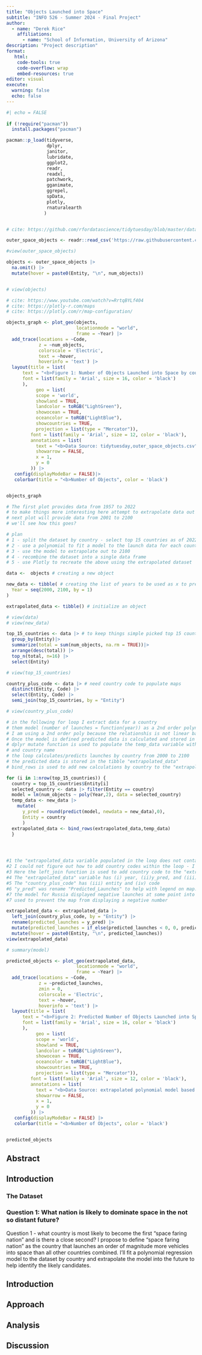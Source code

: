 ```yaml
---
title: "Objects Launched into Space"
subtitle: "INFO 526 - Summer 2024 - Final Project"
author: 
  - name: "Derek Rice"
    affiliations:
      - name: "School of Information, University of Arizona"
description: "Project description"
format:
   html:
    code-tools: true
    code-overflow: wrap
    embed-resources: true
editor: visual
execute:
  warning: false
  echo: false
---
```


```r
#| echo = FALSE
  
if (!require("pacman"))
  install.packages("pacman")

pacman::p_load(tidyverse, 
               dplyr, 
               janitor, 
               lubridate,
               ggplot2,
               readr,
               readxl,
               patchwork,
               gganimate,
               ggrepel,
               spData,
               plotly,
               rnaturalearth
              )


# cite: https://github.com/rfordatascience/tidytuesday/blob/master/data/2024/2024-04-23/readme.md

outer_space_objects <- readr::read_csv('https://raw.githubusercontent.com/rfordatascience/tidytuesday/master/data/2024/2024-04-23/outer_space_objects.csv')

#view(outer_space_objects)

objects <- outer_space_objects |>
  na.omit() |>
  mutate(hover = paste0(Entity, "\n", num_objects))


# view(objects)

```

```r
# cite: https://www.youtube.com/watch?v=RrtqBYLf404
# cite: https://plotly-r.com/maps
# cite: https://plotly.com/r/map-configuration/

objects_graph <- plot_geo(objects,
                          locationmode = "world",
                          frame = ~Year) |>
  add_trace(locations = ~Code,
            z = ~num_objects,
            colorscale = 'Electric',
            text = ~hover,
            hoverinfo = 'text') |>
  layout(title = list(
      text = "<b>Figure 1: Number of Objects Launched into Space by country \n (1957 and 2022)",
      font = list(family = 'Arial', size = 16, color = 'black')   
      ),
           geo = list(
           scope = 'world',
           showland = TRUE,
           landcolor = toRGB("LightGreen"),
           showocean = TRUE,
           oceancolor = toRGB("LightBlue"),
           showcountries = TRUE,
           projection = list(type = "Mercator")),
         font = list(family = 'Arial', size = 12, color = 'black'),
         annotations = list(
           text = "<b>Data Source: tidytuesday,outer_space_objects.csv",
           showarrow = FALSE,
           x = 1,
           y = 0
         )) |>
   config(displayModeBar = FALSE)|>
   colorbar(title = "<b>Number of Objects", color = 'black') 


objects_graph

```

```r
# The first plot provides data from 1957 to 2022
# to make things more interesting here attempt to extrapolate data out to 2100 
# next plot will provide data from 2001 to 2100 
# we'll see how this goes? 

# plan
# 1 - split the dataset by country - select top 15 countries as of 2022 (simplify the work/code?)
# 2 - use a polynomial to fit a model to the launch data for each country
# 3 - use the model to extrapolate out to 2100
# 4 - recombine the dataset into a single data frame 
# 5 - use Plotly to recreate the above using the extrapolated dataset 

data <-  objects # creating a new object 

new_data <- tibble( # creating the list of years to be used as x to predict number of launches
  Year = seq(2000, 2100, by = 1)
)

extrapolated_data <- tibble() # initialize an object 

# view(data)
# view(new_data)

top_15_countries <- data |> # to keep things simple picked top 15 countries 
  group_by(Entity)|>
  summarize(total = sum(num_objects, na.rm = TRUE))|>
  arrange(desc(total)) |>
  top_n(total, n=16) |>
  select(Entity)

# view(top_15_countries)

country_plus_code <- data |> # need country code to populate maps 
  distinct(Entity, Code) |>
  select(Entity, Code) |>
  semi_join(top_15_countries, by = "Entity")

# view(country_plus_code)

# in the following for loop I extract data for a country
# them model (number of launches = function(year)) as a 2nd order polynomial
# I am using a 2nd order poly because the relationshis is not linear based on visual review of dataset
# Once the model is defined predicted data is calculated and stored in the temp_data variable
# dplyr mutate function is used to populate the temp_data variable with year, predicted launches, 
# and country name
# the loop calculates/predicts launches by country from 2000 to 2100
# the predicted data is stored in the tibble "extrapolated_data"
# bind_rows is used to add new calculations by country to the "extrapolated_data" variable

for (i in 1:nrow(top_15_countries)) {
  country = top_15_countries$Entity[i]
  selected_country <- data |> filter(Entity == country)
  model = lm(num_objects ~ poly(Year,2), data = selected_country)
  temp_data <- new_data |>
    mutate(
      y_pred = round(predict(model, newdata = new_data),0),
      Entity = country
      )
  extrapolated_data <- bind_rows(extrapolated_data,temp_data) 
  }




#1 the "extrapolated_data variable populated in the loop does not contain country code
#2 I could not figure out how to add country codes within the loop - I tried for hours but so it goes
#3 Here the left_join function is used to add country code to the "extrapolated_data" variable
#4 The "extrapolated_data" variable has (i) year, (ii)y_pred, and (iii) Entity. 
#5 The "country_plus_code" has (iii) entity and (iv) code
#6 "y_pred" was rename "Predicted_Launches" to help with legend on map. y_pred originated from the modeling
#7 the model for Russia displayed negative launches at some point into the future so a mutate function was 
#7 used to prevent the map from displaying a negative number 

extrapolated_data <- extrapolated_data |>
  left_join(country_plus_code, by = "Entity") |>
  rename(predicted_launches = y_pred) |>
  mutate(predicted_launches = if_else(predicted_launches < 0, 0, predicted_launches)) |>
  mutate(hover = paste0(Entity, "\n", predicted_launches)) 
view(extrapolated_data)

# summary(model)

```


```r

predicted_objects <- plot_geo(extrapolated_data,
                          locationmode = "world",
                          frame = ~Year) |>
  add_trace(locations = ~Code,
            z = ~predicted_launches,
            zmin = 0,
            colorscale = 'Electric',
            text = ~hover,
            hoverinfo = 'text') |>
  layout(title = list(
      text = "<b>Figure 2: Predicted Number of Objects Launched into Space by Country \n (2001 and 2100)",
      font = list(family = 'Arial', size = 16, color = 'black')   
      ),
           geo = list(
           scope = 'world',
           showland = TRUE,
           landcolor = toRGB("LightGreen"),
           showocean = TRUE,
           oceancolor = toRGB("LightBlue"),
           showcountries = TRUE,
           projection = list(type = "Mercator")),
         font = list(family = 'Arial', size = 12, color = 'black'),
         annotations = list(
           text = "<b>Data Source: extrapolated polynomial model based on tidytuesday,outer_space_objects.csv",
           showarrow = FALSE,
           x = 1,
           y = 0
         )) |>
   config(displayModeBar = FALSE) |>
   colorbar(title = "<b>Number of Objects", color = 'black') 


predicted_objects

```

## Abstract



## Introduction

### The Dataset



### Question 1: What nation is likely to dominate space in the not so distant future?

Question 1 - what country is most likely to become the first "space faring nation" and is there a close second? I propose to define "space faring nation" as the country that launches an order of magnitude more vehicles into space than all other countries combined. I'll fit a polynomial regression model to the dataset by country and extrapolate the model into the future to help identify the likely candidates.

## Introduction



## Approach

## Analysis

## Discussion
